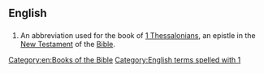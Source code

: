 ==English==

==={{abbreviation}}===
{{head|en|abbreviation}}

# {{biblical}} An abbreviation used for the book of [[1 Thessalonians]], an epistle in the [[New Testament]] of the [[Bible]].

[[Category:en:Books of the Bible]]
[[Category:English terms spelled with 1]]